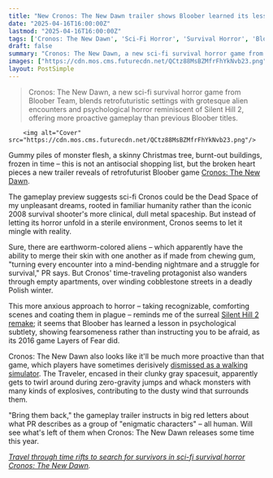 ```yaml
---
title: "New Cronos: The New Dawn trailer shows Bloober learned its lesson from Silent Hill 2 remake with nasty sci-fi combat that would make James Sunderland cry"
date: "2025-04-16T16:00:00Z"
lastmod: "2025-04-16T16:00:00Z"
tags: ['Cronos: The New Dawn', 'Sci-Fi Horror', 'Survival Horror', 'Bloober Team', 'PC', 'Consoles']
draft: false
summary: "Cronos: The New Dawn, a new sci-fi survival horror game from Bloober Team, blends retrofuturistic settings with grotesque alien encounters and psychological horror reminiscent of Silent Hill 2, offering more proactive gameplay than previous Bloober titles."
images: ["https://cdn.mos.cms.futurecdn.net/QCtz88MsBZMfrFhYkNvb23.png"]
layout: PostSimple
---
```

> Cronos: The New Dawn, a new sci-fi survival horror game from Bloober Team, blends retrofuturistic settings with grotesque alien encounters and psychological horror reminiscent of Silent Hill 2, offering more proactive gameplay than previous Bloober titles.


        <img alt="Cover" src="https://cdn.mos.cms.futurecdn.net/QCtz88MsBZMfrFhYkNvb23.png"/>
        
Gummy piles of monster flesh, a skinny Christmas tree, burnt-out buildings, frozen in time – this is not an antisocial shopping list, but the broken heart pieces a new trailer reveals of retrofuturist Bloober game [<u>Cronos: The New Dawn</u>](https://www.gamesradar.com/games/survival-horror/bloobers-new-sci-fi-horror-game-looks-like-silent-hill-2-meets-alien-the-retrofuturistic-gorefest-ive-always-dreamed-of/).

The gameplay preview suggests sci-fi Cronos could be the Dead Space of my unpleasant dreams, rooted in familiar humanity rather than the iconic 2008 survival shooter's more clinical, dull metal spaceship. But instead of letting its horror unfold in a sterile environment, Cronos seems to let it mingle with reality.

Sure, there are earthworm-colored aliens – which apparently have the ability to merge their skin with one another as if made from chewing gum, "turning every encounter into a mind-bending nightmare and a struggle for survival," PR says. But Cronos' time-traveling protagonist also wanders through empty apartments, over winding cobblestone streets in a deadly Polish winter.

This more anxious approach to horror – taking recognizable, comforting scenes and coating them in plague – reminds me of the surreal [<u>Silent Hill 2 remake</u>](https://www.gamesradar.com/games/survival-horror/silent-hill-2-remake-guide/); it seems that Bloober has learned a lesson in psychological subtlety, showing fearsomeness rather than instructing you to be afraid, as its 2016 game Layers of Fear did.

Cronos: The New Dawn also looks like it'll be much more proactive than that game, which players have sometimes derisively [<u>dismissed as a walking simulator</u>](https://www.reddit.com/r/HorrorGaming/comments/j6kaun/layers_of_fear_is_kinda_boring/). The Traveler, encased in their clunky gray spacesuit, apparently gets to twirl around during zero-gravity jumps and whack monsters with many kinds of explosives, contributing to the dusty wind that surrounds them.

"Bring them back," the gameplay trailer instructs in big red letters about what PR describes as a group of "enigmatic characters" – all human. Will see what's left of them when Cronos: The New Dawn releases some time this year.

[<u><em>Travel through time rifts to search for survivors in sci-fi survival horror Cronos: The New Dawn</em></u>](https://www.gamesradar.com/games/survival-horror/travel-through-time-rifts-to-search-for-survivors-in-sci-fi-survival-horror-cronos-the-new-dawn/)*.*
        